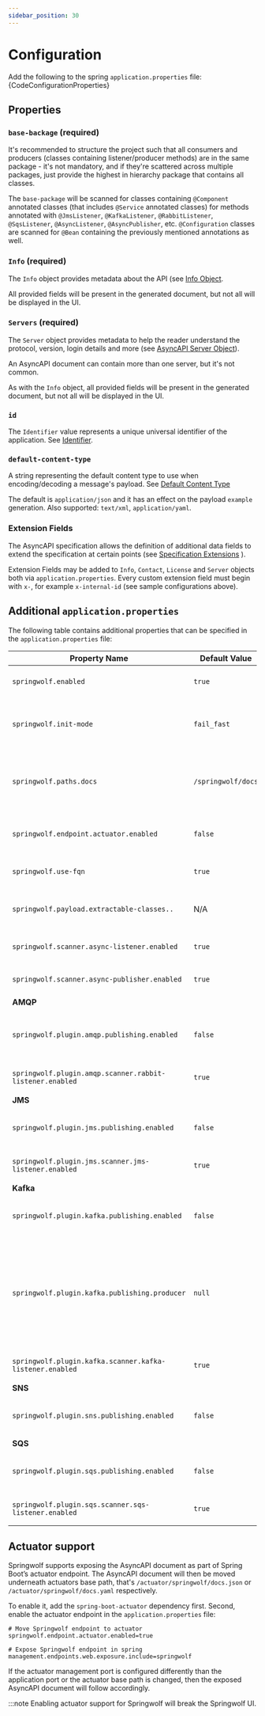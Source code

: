 ```yaml
---
sidebar_position: 30
---
```


# Configuration

Add the following to the spring `application.properties` file:
<CodeBlock language="properties">{CodeConfigurationProperties}</CodeBlock>

## Properties

### `base-backage` (required)

It's recommended to structure the project such that all consumers and producers (classes containing listener/producer methods) are in the same package - it's not mandatory, and if they're scattered across multiple packages, just provide the highest in hierarchy package that contains all classes.

The `base-package` will be scanned for classes containing `@Component` annotated classes (that includes `@Service` annotated classes) for methods annotated with `@JmsListener`, `@KafkaListener`, `@RabbitListener`, `@SqsListener`, `@AsyncListener`, `@AsyncPublisher`, etc.
`@Configuration` classes are scanned for `@Bean` containing the previously mentioned annotations as well.

### `Info` (required)

The `Info` object provides metadata about the API (see [Info Object](https://www.asyncapi.com/docs/reference/specification/v3.0.0#infoObject).

All provided fields will be present in the generated document, but not all will be displayed in the UI.

### `Servers` (required)

The `Server` object provides metadata to help the reader understand the protocol, version, login details and more (see [AsyncAPI Server Object](https://www.asyncapi.com/docs/reference/specification/v3.0.0#serversObject)).

An AsyncAPI document can contain more than one server, but it's not common.

As with the `Info` object, all provided fields will be present in the generated document, but not all will be displayed in the UI.

### `id`

The `Identifier` value represents a unique universal identifier of the application. See [Identifier](https://www.asyncapi.com/docs/reference/specification/v3.0.0#A2SIdString).

### `default-content-type`

A string representing the default content type to use when encoding/decoding a message's payload. See [Default Content Type](https://www.asyncapi.com/docs/reference/specification/v3.0.0#defaultContentTypeString)

The default is `application/json` and it has an effect on the payload `example` generation. Also supported: `text/xml`, `application/yaml`.

### Extension Fields

The AsyncAPI specification allows the definition of additional data fields to extend the
specification at certain points (see [Specification Extensions](https://www.asyncapi.com/docs/reference/specification/v3.0.0#specificationExtensions) ).

Extension Fields may be added to `Info`, `Contact`, `License` and `Server` objects both via `application.properties`.
Every custom extension field must begin with `x-`, for example `x-internal-id` (see sample configurations above).

## Additional `application.properties`

The following table contains additional properties that can be specified in the `application.properties` file:

| Property Name                                            | Default Value      | Description                                                                                                                                                                                                                                                                                                                                                                                                                                                                                 |
|----------------------------------------------------------|--------------------|---------------------------------------------------------------------------------------------------------------------------------------------------------------------------------------------------------------------------------------------------------------------------------------------------------------------------------------------------------------------------------------------------------------------------------------------------------------------------------------------|
| `springwolf.enabled`                                     | `true`             | Allows to enable/disable Springwolf at one central place.                                                                                                                                                                                                                                                                                                                                                                                                                                   |
| `springwolf.init-mode`                                   | `fail_fast`        | Springwolf initializes during start up with `fail_fast` or in the `background` after the application has started.                                                                                                                                                                                                                                                                                                                                                                           |
| `springwolf.paths.docs`                                  | `/springwolf/docs` | The path of the AsyncAPI document in JSON format. *Note that at the moment the UI will work only with the default value.*                                                                                                                                                                                                                                                                                                                                                                   |
| `springwolf.endpoint.actuator.enabled`                   | `false`            | Publish the AsyncAPI document as part of Spring Boot’s actuator feature.                                                                                                                                                                                                                                                                                                                                                                                                                    |
| `springwolf.use-fqn`                                     | `true`             | Use fully qualified names for the schema classes. **Required for publishing**                                                                                                                                                                                                                                                                                                                                                                                                               |
| `springwolf.payload.extractable-classes..`               | N/A                | Extract additional payload types. See [message payloads](documenting-messages.mdx) for more details.                                                                                                                                                                                                                                                                                                                                                                                        |
| `springwolf.scanner.async-listener.enabled`              | `true`             | Enable scanner to find methods annotated with `@AsyncListener`.                                                                                                                                                                                                                                                                                                                                                                                                                             |
| `springwolf.scanner.async-publisher.enabled`             | `true`             | Enable scanner to find methods annotated with `@AsyncPublisher`.                                                                                                                                                                                                                                                                                                                                                                                                                            |
| **AMQP**                                                 |                    |                                                                                                                                                                                                                                                                                                                                                                                                                                                                                             |
| `springwolf.plugin.amqp.publishing.enabled`              | `false`            | Allow (anyone) to produce AMQP messages from the UI. *Note that this has security implications*                                                                                                                                                                                                                                                                                                                                                                                             |
| `springwolf.plugin.amqp.scanner.rabbit-listener.enabled` | `true`             | Enable scanner to find methods annotated with `@RabbitListener`.                                                                                                                                                                                                                                                                                                                                                                                                                            |
| **JMS**                                                  |                    |                                                                                                                                                                                                                                                                                                                                                                                                                                                                                             |
| `springwolf.plugin.jms.publishing.enabled`               | `false`            | Allow (anyone) to produce JMS messages from the UI. *Note that this has security implications*                                                                                                                                                                                                                                                                                                                                                                                              |
| `springwolf.plugin.jms.scanner.jms-listener.enabled`     | `true`             | Enable scanner to find methods annotated with `@JmsListener`.                                                                                                                                                                                                                                                                                                                                                                                                                               |
| **Kafka**                                                |                    |                                                                                                                                                                                                                                                                                                                                                                                                                                                                                             |
| `springwolf.plugin.kafka.publishing.enabled`             | `false`            | Allow (anyone) to produce Kafka messages from the UI. *Note that this has security implications*                                                                                                                                                                                                                                                                                                                                                                                            |
| `springwolf.plugin.kafka.publishing.producer`            | `null`             | Configure the Kafka producer used to publish messages from the UI. Uses identical parameters as `spring.kafka.producer`. [SpringwolfKafkaProducer](https://github.com/springwolf/springwolf-core/blob/b7c7fa508daf3e9c887eb8924cef78af4ed4de1f/springwolf-examples/springwolf-kafka-example/src/main/java/io/github/springwolf/example/kafka/configuration/CustomSpringwolfKafkaProducer.java#L20) demonstrates multiple producer configuration to publish to Avro and Protobuf. |
| `springwolf.plugin.kafka.scanner.kafka-listener.enabled` | `true`             | Enable scanner to find methods annotated with `@KafkaListener`.                                                                                                                                                                                                                                                                                                                                                                                                                             |
| **SNS**                                                  |                    |                                                                                                                                                                                                                                                                                                                                                                                                                                                                                             |
| `springwolf.plugin.sns.publishing.enabled`               | `false`            | Allow (anyone) to produce SNS messages from the UI. *Note that this has security implications*                                                                                                                                                                                                                                                                                                                                                                                              |
| **SQS**                                                  |                    |                                                                                                                                                                                                                                                                                                                                                                                                                                                                                             |
| `springwolf.plugin.sqs.publishing.enabled`               | `false`            | Allow (anyone) to produce SQS messages from the UI. *Note that this has security implications*                                                                                                                                                                                                                                                                                                                                                                                              |
| `springwolf.plugin.sqs.scanner.sqs-listener.enabled`     | `true`             | Enable scanner to find methods annotated with `@SqsListener`.                                                                                                                                                                                                                                                                                                                                                                                                                               |

## Actuator support

Springwolf supports exposing the AsyncAPI document as part of Spring Boot’s actuator endpoint.
The AsyncAPI document will then be moved underneath actuators base path, that's `/actuator/springwolf/docs.json` or `/actuator/springwolf/docs.yaml` respectively.

To enable it, add the `spring-boot-actuator` dependency first.
Second, enable the actuator endpoint in the `application.properties` file:

```properties
# Move Springwolf endpoint to actuator
springwolf.endpoint.actuator.enabled=true

# Expose Springwolf endpoint in spring
management.endpoints.web.exposure.include=springwolf
```

If the actuator management port is configured differently than the application port or the actuator base path is changed, then
the exposed AsyncAPI document will follow accordingly.

:::note
Enabling actuator support for Springwolf will break the Springwolf UI.
